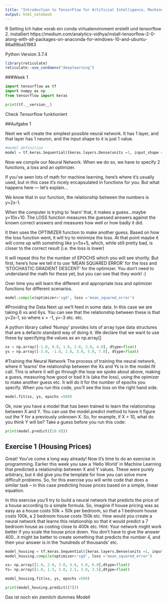 ```yaml
---
title: "Introduction to TensorFlow for Artificial Intelligence, Machine Learning, and Deep Learning"
output: html_notebook
---
```


R Setting 
Ich habe vorab ein conda virtualenviroment erstellt und tensorflow 2. installiert 
https://medium.com/analytics-vidhya/install-tensorflow-2-0-along-with-all-packages-on-anaconda-for-windows-10-and-ubuntu-86a89ba51983

Python Version 3.7.4

```r
library(reticulate)
reticulate::use_condaenv("deeplearning")
```

###Week 1

```python
import tensorflow as tf
import numpy as np
from tensorflow import keras

print(tf.__version__)
```
Check Tensorflow funktioniert 

##Aufgabe 1

Next we will create the simplest possible neural network. It has 1 layer, and that layer has 1 neuron, and the input shape to it is just 1 value.
```python
#model definition
model = tf.keras.Sequential([keras.layers.Dense(units =1, input_shape =[1])])

```
Now we compile our Neural Network. When we do so, we have to specify 2 functions, a loss and an optimizer.

If you've seen lots of math for machine learning, here's where it's usually used, but in this case it's nicely encapsulated in functions for you. But what happens here — let's explain...

We know that in our function, the relationship between the numbers is y=2x-1.

When the computer is trying to 'learn' that, it makes a guess...maybe y=10x+10. The LOSS function measures the guessed answers against the known correct answers and measures how well or how badly it did.

It then uses the OPTIMIZER function to make another guess. Based on how the loss function went, it will try to minimize the loss. At that point maybe it will come up with somehting like y=5x+5, which, while still pretty bad, is closer to the correct result (i.e. the loss is lower)

It will repeat this for the number of EPOCHS which you will see shortly. But first, here's how we tell it to use 'MEAN SQUARED ERROR' for the loss and 'STOCHASTIC GRADIENT DESCENT' for the optimizer. You don't need to understand the math for these yet, but you can see that they work! :)

Over time you will learn the different and appropriate loss and optimizer functions for different scenarios.

```python
model.compile(optimizer='sgd', loss ='mean_squared_error')
```

#Providing the Data
Next up we'll feed in some data. In this case we are taking 6 xs and 6ys. You can see that the relationship between these is that y=2x-1, so where x = -1, y=-3 etc. etc.

A python library called 'Numpy' provides lots of array type data structures that are a defacto standard way of doing it. We declare that we want to use these by specifying the values as an np.array[]

```python
xs = np.array([-1.0, 0.0, 1.0, 2.0, 3.0, 4.0], dtype=float)
ys = np.array([-3.0, -1.0, 1.0, 3.0, 5.0, 7.0], dtype=float)
```

#Training the Neural Network
The process of training the neural network, where it 'learns' the relationship between the Xs and Ys is in the model.fit call. This is where it will go through the loop we spoke about above, making a guess, measuring how good or bad it is (aka the loss), using the opimizer to make another guess etc. It will do it for the number of epochs you specify. When you run this code, you'll see the loss on the right hand side.

```python
model.fit(xs, ys, epochs =500)
```
Ok, now you have a model that has been trained to learn the relationshop between X and Y. You can use the model.predict method to have it figure out the Y for a previously unknown X. So, for example, if X = 10, what do you think Y will be? Take a guess before you run this code:

```python
print(model.predict([10.0]))
```

## Exercise 1 (Housing Prices)
Great! You’ve come a long way already! Now it’s time to do an exercise in programming. Earlier this week you saw a ‘Hello World’ in Machine Learning that predicted a relationship between X and Y values. These were purely arbitrary, but it did give you the template for how you can solve more difficult problems. So, for this exercise you will write code that does a similar task -- in this case predicting house prices based on a simple, linear equation.

In this exercise you'll try to build a neural network that predicts the price of a house according to a simple formula.
So, imagine if house pricing was as easy as a house costs 50k + 50k per bedroom, so that a 1 bedroom house costs 100k, a 2 bedroom house costs 150k etc.
How would you create a neural network that learns this relationship so that it would predict a 7 bedroom house as costing close to 400k etc.
Hint: Your network might work better if you scale the house price down. You don't have to give the answer 400...it might be better to create something that predicts the number 4, and then your answer is in the 'hundreds of thousands' etc.

```python
model_housing = tf.keras.Sequential([keras.layers.Dense(units =1, input_shape =[1])])
model_housing.compile(optimizer='sgd', loss ='mean_squared_error')

xs= np.array([1.0, 2.0, 3.0, 4.0, 5.0, 6.0],dtype=float)
Ys= np.array([1.0, 1.5, 2.0, 2.5, 3.0, 3.5],dtype=float)

model_housing.fit(xs, ys, epochs =500)

```

```python
print(model_housing.predict([7]))
```

Das ist noch ein ziemlich dummes Modell
